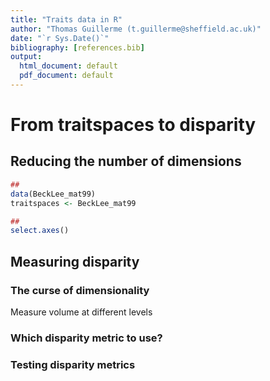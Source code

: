 ```yaml
---
title: "Traits data in R"
author: "Thomas Guillerme (t.guillerme@sheffield.ac.uk)"
date: "`r Sys.Date()`"
bibliography: [references.bib]
output:
  html_document: default
  pdf_document: default
---
```


# From traitspaces to disparity

## Reducing the number of dimensions

```r
## 
data(BeckLee_mat99)
traitspaces <- BeckLee_mat99
```

```r
##
select.axes()
```


## Measuring disparity

### The curse of dimensionality

Measure volume at different levels


### Which disparity metric to use?

### Testing disparity metrics